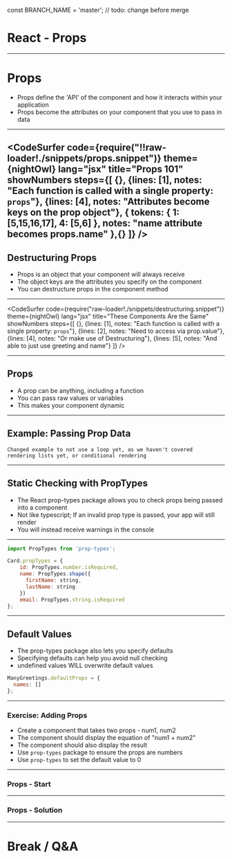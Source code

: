 const BRANCH_NAME = 'master'; // todo: change before merge


# React - Props

---

# Props

- Props define the 'API' of the component and how it interacts within your application
- Props become the attributes on your component that you use to pass in data

---

<CodeSurfer
  code={require("!!raw-loader!./snippets/props.snippet")}
  theme={nightOwl}
  lang="jsx"
  title="Props 101"
  showNumbers
  steps={[
    {},
    {lines: [1], notes: "Each function is called with a single property: `props`"},
    {lines: [4], notes: "Attributes become keys on the prop object"},
     {
      tokens: {
        1: [5,15,16,17],
        4: [5,6]
      },
      notes: "name attribute becomes props.name"
    },{}
  ]}
/>
---

## Destructuring Props

- Props is an object that your component will always receive
- The object keys are the attributes you specify on the component
- You can destructure props in the component method

---
<CodeSurfer
  code={require("raw-loader!./snippets/destructuring.snippet")}
  theme={nightOwl}
  lang="jsx"
  title="These Components Are the Same"
  showNumbers
  steps={[
    {},
    {lines: [1], notes: "Each function is called with a single property: `props`"},
    {lines: [2], notes: "Need to access via prop.value"},
    {lines: [4], notes: "Or make use of Destructuring"},
    {lines: [5], notes: "And able to just use greeting and name"}
  ]}
/>

---

## Props

- A prop can be anything, including a function
- You can pass raw values or variables
- This makes your component dynamic

---


## Example: Passing Prop Data

<CodeSandbox src="https://codesandbox.io/embed/3kv214881q?fontsize=14&hidenavigation=1"/>


```notes
Changed example to not use a loop yet, as we haven't covered
rendering lists yet, or conditional rendering
```
---

## Static Checking with PropTypes

- The React prop-types package allows you to check props being passed into a component
- Not like typescript; If an invalid prop type is passed, your app will still render
- You will instead receive warnings in the console

---

```javascript
import PropTypes from 'prop-types';

Card.propTypes = {
    id: PropTypes.number.isRequired,
    name: PropTypes.shape({
      firstName: string,
      lastName: string
    })
    email: PropTypes.string.isRequired
};
```

---

## Default Values

- The prop-types package also lets you specify defaults
- Specifying defaults can help you avoid null checking
- undefined values WILL overwrite default values

```javascript
ManyGreetings.defaultProps = {
  names: []
};
```

---

### Exercise: Adding Props

* Create a component that takes two props - num1, num2
* The component should display the equation of "num1 + num2"
* The component should also display the result
* Use  `prop-types` package to ensure the props are numbers
* Use `prop-types` to set the default value to 0

---

### Props - Start

<CodeSandbox src="https://codesandbox.io/embed/9lnz3x7o1p?autoresize=1&fontsize=14&hidenavigation=1"/>

---

### Props - Solution

<CodeSandbox src="https://codesandbox.io/embed/4qz761yz49?fontsize=14"/>

---

# Break / Q&A
